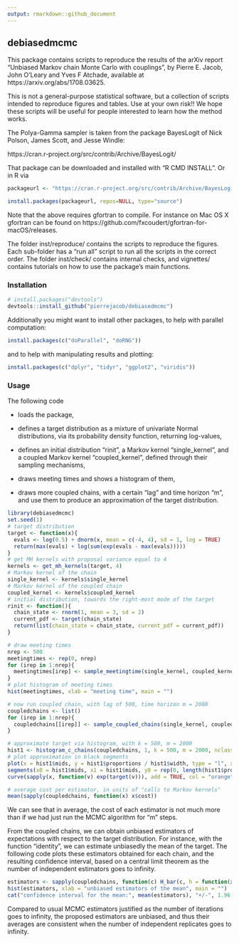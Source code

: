 ```yaml
---
output: rmarkdown::github_document
---
```


## debiasedmcmc

This package contains scripts to reproduce the results of the arXiv report "Unbiased Markov chain Monte Carlo with couplings", by Pierre E. Jacob, John O'Leary and Yves F Atchade, available at https://arxiv.org/abs/1708.03625.

This is not a general-purpose statistical software, but a collection of scripts intended to reproduce figures and tables. Use at your own risk!! We hope these scripts will be useful for people interested to learn how the method works.

The Polya-Gamma sampler is taken from the package BayesLogit of Nick Polson, James Scott, and Jesse Windle:

https://cran.r-project.org/src/contrib/Archive/BayesLogit/

That package can be downloaded and installed with "R CMD INSTALL". Or in R via

```r
packageurl <- "https://cran.r-project.org/src/contrib/Archive/BayesLogit/BayesLogit_0.6.tar.gz"

install.packages(packageurl, repos=NULL, type="source")
```

Note that the above requires gfortran to compile. For instance on Mac OS X gfortran can be found on https://github.com/fxcoudert/gfortran-for-macOS/releases.

The folder inst/reproduce/ contains the scripts to reproduce the figures. Each sub-folder has a "run all" script to run all the scripts in the correct order.
The folder inst/check/ contains internal checks, and vignettes/ contains tutorials on
how to use the package's main functions.

### Installation

```r
# install.packages("devtools")
devtools::install_github("pierrejacob/debiasedmcmc")
```

Additionally you might want to install other packages, to help with parallel computation:
```r
install.packages(c("doParallel", "doRNG"))
```
and to help with manipulating results and plotting:
```r
install.packages(c("dplyr", "tidyr", "ggplot2", "viridis"))
```

### Usage

The following code

* loads the package,

* defines a target distribution as a mixture of univariate Normal distributions,
via its probability density function, returning log-values,

* defines an initial distribution "rinit", a Markov kernel "single_kernel",
and a coupled Markov kernel "coupled_kernel", defined through their sampling mechanisms,

* draws meeting times and shows a histogram of them,

* draws more coupled chains, with a certain "lag" and time horizon "m",
and use them to produce an approximation of the target distribution.

```r
library(debiasedmcmc)
set.seed(1)
# target distribution
target <- function(x){
  evals <- log(0.5) + dnorm(x, mean = c(-4, 4), sd = 1, log = TRUE)
  return(max(evals) + log(sum(exp(evals - max(evals)))))
}
# get MH kernels with proposal variance equal to 4 
kernels <- get_mh_kernels(target, 4)
# Markov kernel of the chain
single_kernel <- kernels$single_kernel
# Markov kernel of the coupled chain
coupled_kernel <- kernels$coupled_kernel
# initial distribution, towards the right-most mode of the target
rinit <- function(){
  chain_state <- rnorm(1, mean = 3, sd = 2)
  current_pdf <- target(chain_state)
  return(list(chain_state = chain_state, current_pdf = current_pdf))
}

# draw meeting times
nrep <- 500
meetingtimes <- rep(0, nrep)
for (irep in 1:nrep){
  meetingtimes[irep] <- sample_meetingtime(single_kernel, coupled_kernel, rinit)$meetingtime
}
# plot histogram of meeting times
hist(meetingtimes, xlab = "meeting time", main = "")

# now run coupled chain, with lag of 500, time horizon m = 2000
coupledchains <- list()
for (irep in 1:nrep){
  coupledchains[[irep]] <- sample_coupled_chains(single_kernel, coupled_kernel, rinit, m = 2000, lag = 500)
}

# approximate target via histogram, with k = 500, m = 2000
hist1 <- histogram_c_chains(coupledchains, 1, k = 500, m = 2000, nclass = 100)
# plot approximation in black segments
plot(x = hist1$mids, y = hist1$proportions / hist1$width, type = "l", xlab = "x", ylab = "density")
segments(x0 = hist1$mids, x1 = hist1$mids, y0 = rep(0, length(hist1$proportions)), y1 = hist1$proportions / hist1$width)
curve(sapply(x, function(v) exp(target(v))), add = TRUE, col = "orange", lty = 1, lwd = 2)

# average cost per estimator, in units of "calls to Markov kernels"
mean(sapply(coupledchains, function(x) x$cost))
```

We can see that in average, the cost of each estimator is not much more
than if we had just run the MCMC algorithm for "m" steps.

From the coupled chains, we can obtain unbiased estimators of expectations with respect to the target distribution. For instance, with the function "identity", we can estimate unbiasedly the mean of the target. The following code plots these estimators obtained for each chain, and the resulting confidence interval, based on a central limit theorem 
as the number of independent estimators goes to infinity.

```r
estimators <- sapply(coupledchains, function(c) H_bar(c, h = function(x) x, k = 500, m = 2000))
hist(estimators, xlab = "unbiased estimators of the mean", main = "")
cat("confidence interval for the mean:", mean(estimators), "+/-", 1.96 * sd(estimators)/sqrt(length(estimators)), "\n")
```

Compared to usual MCMC estimators justified as the number of iterations goes
to infinity, the proposed estimators are unbiased, and thus their averages are 
consistent when the number of independent replicates goes to infinity.

